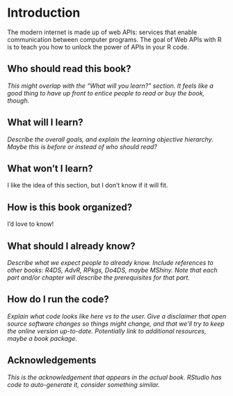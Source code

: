 # Introduction {#sec-intro}

<!--# This file is an intro to the *book.* index.qmd is an intro to the *website.* -->

<!--# Walk through a typical set of interactions with websites. Add to calendar. Sign-on with. Zoom link in work messenger. Then looking at data and wishing they could add things. Then recipes and grocery shopping. Don't need them to be interacting with APIs, but make it things that COULD be API interactions. Then define APIs (better then below). Then state the goal of the book. -->

The modern internet is made up of web APIs: services that enable communication between computer programs.
The goal of Web APIs with R is to teach you how to unlock the power of APIs in your R code.

## Who should read this book?

*This might overlap with the "What will you learn?" section. It feels like a good thing to have up front to entice people to read or buy the book, though.*

## What will I learn?

*Describe the overall goals, and explain the learning objective hierarchy. Maybe this is before or instead of who should read?*

## What won't I learn?

I like the idea of this section, but I don't know if it will fit.

## How is this book organized?

I'd love to know!

## What should I already know?

*Describe what we expect people to already know. Include references to other books: R4DS, AdvR, RPkgs, Do4DS, maybe MShiny. Note that each part and/or chapter will describe the prerequisites for that part.*

## How do I run the code?

*Explain what code looks like here vs to the user. Give a disclaimer that open source software changes so things might change, and that we'll try to keep the online version up-to-date. Potentially link to additional resources, maybe a book package.*

## Acknowledgements

*This is the acknowledgement that appears in the actual book. RStudio has code to auto-generate it, consider something similar.*

